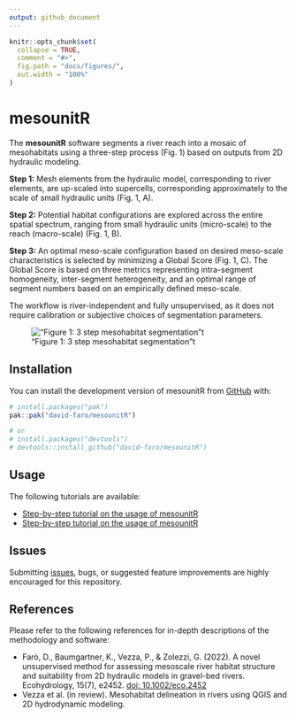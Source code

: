 ```yaml
---
output: github_document
---
```


<!-- README.md is generated from README.Rmd. Please edit that file -->

```r
knitr::opts_chunk$set(
  collapse = TRUE,
  comment = "#>",
  fig.path = "docs/figures/",
  out.width = "100%"
)
```

# mesounitR

<!-- badges: start -->
<!-- badges: end -->

The **mesounitR** software segments a river reach into a mosaic of mesohabitats using a three-step process (Fig. 1) based on outputs from 2D hydraulic modeling.  

**Step 1:** Mesh elements from the hydraulic model, corresponding to river elements, are up-scaled into supercells, corresponding approximately to the scale of small hydraulic units (Fig. 1, A).  

**Step 2:** Potential habitat configurations are explored across the entire spatial spectrum, ranging from small hydraulic units (micro-scale) to the reach (macro-scale) (Fig. 1, B).  

**Step 3:** An optimal meso-scale configuration based on desired meso-scale characteristics is selected by minimizing a Global Score (Fig. 1, C). The Global Score is based on three metrics representing intra-segment homogeneity, inter-segment heterogeneity, and an optimal range of segment numbers based on an empirically defined meso-scale.  

The workflow is river-independent and fully unsupervised, as it does not require calibration or subjective choices of segmentation parameters.

!["Figure 1: 3 step mesohabitat segmentation"t](docs/figures/workflow_MesoUnit.png )


## Installation

You can install the development version of mesounitR from [GitHub](https://github.com/) with:

``` r
# install.packages("pak")
pak::pak("david-faro/mesounitR")

# or
# install.packages("devtools")
# devtools::install_github("david-faro/mesounitR")
```

## Usage

The following tutorials are available:

- [Step-by-step tutorial on the usage of mesounitR](https://github.com/david-faro/mesounitR/vignettes/tutorial-mesounitR.Rmd)
- [Step-by-step tutorial on the usage of mesounitR](https://github.com/david-faro/mesounitR/vignettes/processing_MesoHABSIM.Rmd)

## Issues

Submitting [issues](https://github.com/david-faro/mesounitR/issues), bugs, or suggested feature improvements are highly encouraged for this repository.

## References

Please refer to the following references for in-depth descriptions of the methodology and software:

- Farò, D., Baumgartner, K., Vezza, P., & Zolezzi, G. (2022). A novel unsupervised method for assessing mesoscale river habitat structure and suitability from 2D hydraulic models in gravel-bed rivers. Ecohydrology, 15(7), e2452. [doi: 10.1002/eco.2452](https://doi.org/10.1002/eco.2452)
- Vezza et al. (in review). Mesohabitat delineation in rivers using QGIS and 2D hydrodynamic modeling.
